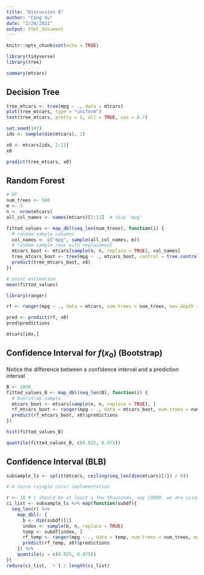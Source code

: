 ```yaml
---
title: "Discussion 8"
author: "Cong Xu"
date: "2/24/2021"
output: html_document
---
```


```r
knitr::opts_chunk$set(echo = TRUE)
```

```r
library(tidyverse)
library(tree)
```

```r
summary(mtcars)
```

## Decision Tree
```r
tree_mtcars <- tree(mpg ~ ., data = mtcars)
plot(tree_mtcars, type = "uniform")
text(tree_mtcars, pretty = 1, all = TRUE, cex = 0.7)
```

```r
set.seed(141)
idx <- sample(dim(mtcars), 1)

x0 <- mtcars[idx, 2:11]
x0
```
```r
predict(tree_mtcars, x0)
```

## Random Forest

```r
# RF
num_trees <- 500
m <- 3
n <- nrow(mtcars)
all_col_names <- names(mtcars)[2:11]  # skip "mpg"

fitted_values <- map_dbl(seq_len(num_trees), function(i) {
  # random sample columns
  col_names <- c("mpg", sample(all_col_names, m))
  # random sample rows with replacement
  mtcars_boot <- mtcars[sample(n, n, replace = TRUE), col_names]
  tree_mtcars_boot <- tree(mpg ~ ., mtcars_boot, control = tree.control(n, mindev = 0.001))
  predict(tree_mtcars_boot, x0)
})
```

```r
# point estimation
mean(fitted_values)
```

```r
library(ranger)
```

```r
rf <- ranger(mpg ~ ., data = mtcars, num.trees = num_trees, max.depth = 5)

pred <- predict(rf, x0)
pred$predictions
```

```r
mtcars[idx,]
```

## Confidence Interval for $f(x_0)$ (Bootstrap)

Notice the difference between a confidence interval and a prediction interval

```r
B <- 1000
fitted_values_B <- map_dbl(seq_len(B), function(i) {
  # bootstrap sample
  mtcars_boot <- mtcars[sample(n, n, replace = TRUE), ]
  rf_mtcars_boot <- ranger(mpg ~ ., data = mtcars_boot, num.trees = num_trees, max.depth = 5)
  predict(rf_mtcars_boot, x0)$predictions
})
```

```r
hist(fitted_values_B)
```

```r
quantile(fitted_values_B, c(0.025, 0.975))
```

## Confidence Interval (BLB)

```r
subsample_ls <- split(mtcars, ceiling(seq_len(dim(mtcars)[1]) / 8))
```

```r
# A naive (single core) implementation

r <- 10 # r should be at least a few thousands, say 10000, we are using 10 for demo
ci_list <- subsample_ls %>% map(function(subdf){
  seq_len(r) %>%
    map_dbl(~ {
      b <- dim(subdf)[1]
      index <- sample(b, n, replace = TRUE)
      temp <- subdf[index, ]
      rf_temp <- ranger(mpg ~ ., data = temp, num.trees = num_trees, max.depth = 5)
      predict(rf_temp, x0)$predictions
    }) %>%
    quantile(p = c(0.025, 0.975))
})
reduce(ci_list, `+`) / length(ci_list)
```